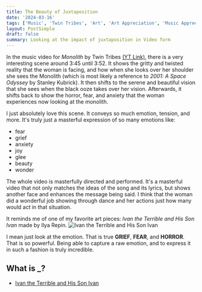 ```yaml
---
title: The Beauty of Juxtaposition
date: '2024-03-16'
tags: ['Music', 'Twin Tribes', 'Art', 'Art Appreciation', 'Music Appreciation']
layout: PostSimple
draft: false
summary: Looking at the impact of juxtaposition in Video form
---
```


In the music video for _Monolith_ by Twin Tribes [(YT Link)](https://youtu.be/-XEavwcHU78?si=SqHugaHW-3XXoEtG), there is a very interesting scene around 3:45 until 3:52.
It shows the gritty and twisted reality that the woman is facing, and how when she looks over her shoulder she sees the Monolith (which is most likely a reference to _2001: A Space Odyssey_ by Stanley Kubrick).
It then shifts to the serene and beautiful vision that she sees when the black ooze takes over her vision.
Afterwards, it shifts back to show the horror, fear, and anxiety that the woman experiences now looking at the monolith.

I just absolutely love this scene.
It conveys so much emotion, tension, and more.
It's truly just a masterful expression of so many emotions like:
- fear
- grief
- anxiety
- joy
- glee
- beauty
- wonder

The whole video is masterfully directed and performed.
It's a masterful video that not only matches the ideas of the song and its lyrics, but shows another face and enhances the message being said.
I think that the woman did a wonderful job showing through dance and her actions just how many would act in that situation.

It reminds me of one of my favorite art pieces: _Ivan the Terrible and His Son Ivan_ made by Ilya Repin.
![Ivan the Terrible and His Son Ivan](https://upload.wikimedia.org/wikipedia/commons/3/33/Iv%C3%A1n_el_Terrible_y_su_hijo%2C_por_Ili%C3%A1_Repin.jpg)

I mean just look at the emotion. That is true **GRIEF**, **FEAR**, and **HORROR**.
That is so powerful.
Being able to capture a raw emotion, and to express it in such a fashion is truly incredible.

## What is _?

- [Ivan the Terrible and His Son Ivan](https://en.wikipedia.org/wiki/Ivan_the_Terrible_and_His_Son_Ivan)